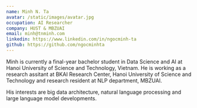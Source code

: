 ```yaml
---
name: Minh N. Ta
avatar: /static/images/avatar.jpg
occupation: AI Researcher
company: HUST & MBZUAI
email: minh@tnminh.com
linkedin: https://www.linkedin.com/in/ngocminh-ta
github: https://github.com/ngocminhta
---
```


Minh is currently a final-year bachelor student in Data Science and AI at Hanoi University of Science and Technology, Vietnam. He is working as a research assitant at BKAI Research Center, Hanoi University of Science and Technology and research resident at NLP department, MBZUAI.

His interests are big data architecture, natural language processing and large language model developments.
